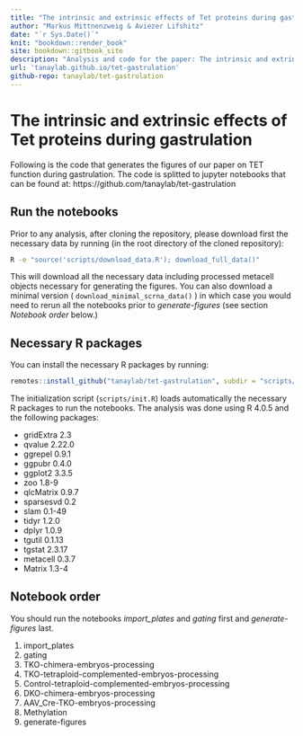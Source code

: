```yaml
--- 
title: "The intrinsic and extrinsic effects of Tet proteins during gastrulation"
author: "Markus Mittnenzweig & Aviezer Lifshitz"
date: "`r Sys.Date()`"
knit: "bookdown::render_book"
site: bookdown::gitbook_site
description: "Analysis and code for the paper: The intrinsic and extrinsic effects of Tet proteins during gastrulation"
url: 'tanaylab.github.io/tet-gastrulation'
github-repo: tanaylab/tet-gastrulation
---
```


# The intrinsic and extrinsic effects of Tet proteins during gastrulation

Following is the code that generates the figures of our paper on TET function during gastrulation. The code is splitted to jupyter notebooks that can be found at: https://github.com/tanaylab/tet-gastrulation

## Run the notebooks

Prior to any analysis, after cloning the repository, please download first the necessary data by running (in the root directory of the cloned repository):


```bash
R -e "source('scripts/download_data.R'); download_full_data()"
```

This will download all the necessary data including processed metacell objects necessary for generating the figures. You can also download a minimal version ( `download_minimal_scrna_data()` ) in which case you would need to rerun all the notebooks prior to _generate-figures_ (see section *Notebook order* below.)

## Necessary R packages

You can install the necessary R packages by running:

```r
remotes::install_github("tanaylab/tet-gastrulation", subdir = "scripts/tet.gastru")
```

The initialization script (`scripts/init.R`) loads automatically the necessary R packages to run the notebooks. The analysis was done using R 4.0.5 and the following packages:

- gridExtra 2.3
- qvalue 2.22.0
- ggrepel 0.9.1
- ggpubr 0.4.0   
- ggplot2 3.3.5
- zoo 1.8-9
- qlcMatrix 0.9.7
- sparsesvd 0.2  
- slam 0.1-49
- tidyr 1.2.0
- dplyr 1.0.9
- tgutil 0.1.13  
- tgstat 2.3.17
- metacell 0.3.7
- Matrix 1.3-4

## Notebook order 

You should run the notebooks _import_plates_ and _gating_ first and _generate-figures_ last.

1. import_plates
2. gating
3. TKO-chimera-embryos-processing
4. TKO-tetraploid-complemented-embryos-processing
5. Control-tetraploid-complemented-embryos-processing
6. DKO-chimera-embryos-processing
7. AAV_Cre-TKO-embryos-processing
8. Methylation
9. generate-figures

